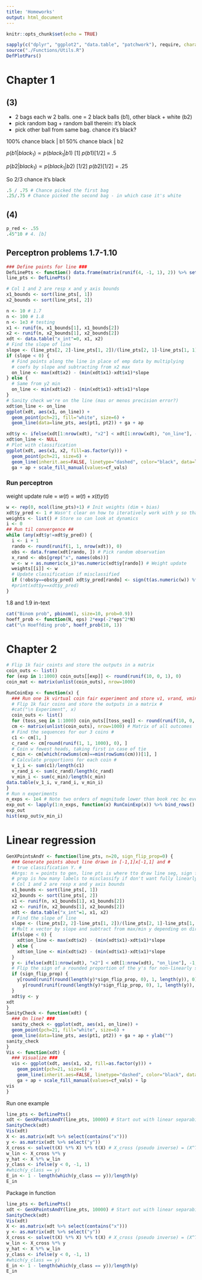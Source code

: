 ```yaml
---
title: 'Homeworks'
output: html_document
---
```


```r
knitr::opts_chunk$set(echo = TRUE)
```

```r
sapply(c("dplyr", "ggplot2", "data.table", "patchwork"), require, character=TRUE)
source("./Functions/Utils.R")
DefPlotPars()
```

# Chapter 1 #

## (3)  
- 2 bags each w 2 balls. one = 2 black balls (b1), other black + white (b2)
- pick random bag + random ball therein: it's black  
- pick other ball from same bag. chance it's black?  

100% chance black | b1 
50% chance black | b2  

$p(b1|black_1) \propto p(black_1|b1) \ [1] \  p(b1) [1/2]$ = .5 

$p(b2|black_1) \propto p(black_1|b2) \ [1/2] \  p(b2) [1/2]$ = .25  

 So 2/3 chance it's black  
```r
.5 / .75 # Chance picked the first bag 
.25/.75 # Chance picked the second bag - in which case it's white  
```

## (4)    

```r
p_red <- .55 
.45^10 # 4. [b]
```

## Perceptron problems 1.7-1.10  
```r
### Define points for line ###
DefLinePts <- function() data.frame(matrix(runif(4, -1, 1), 2)) %>% setNames(c("pt1", "pt2"))
line_pts <- DefLinePts()
```

```r
# Col 1 and 2 are resp x and y axis bounds
x1_bounds <- sort(line_pts[, 1])
x2_bounds <- sort(line_pts[, 2])
```


```r
n <- 10 # 1.7  
n <- 100 # 1.8 
n <- 1e3 # testing
x1 <- runif(n, x1_bounds[1], x1_bounds[2])
x2 <- runif(n, x2_bounds[1], x2_bounds[2])
xdt <- data.table("x_int"=0, x1, x2)
# Find the slope of line  
slope <- (line_pts[2, 2]-line_pts[1, 2])/(line_pts[2, 1]-line_pts[1, 1])
if (slope < 0) {
  # Find points along the line in place of emp data by multiplying
  # coefs by slope and subtracting from x2 max
  on_line <- max(xdt$x2) - (min(xdt$x1)-xdt$x1)*slope
} else {
  # Same from y2 min 
  on_line <- min(xdt$x2) - (min(xdt$x1)-xdt$x1)*slope
}
# Sanity check we're on the line (mas or menos precision error?)
xdt$on_line <- on_line
ggplot(xdt, aes(x1, on_line)) + 
  geom_point(pch=21, fill="white", size=6) + 
  geom_line(data=line_pts, aes(pt1, pt2)) + ga + ap
```


```r
xdt$y <- ifelse(xdt[1:nrow(xdt), "x2"] < xdt[1:nrow(xdt), "on_line"], -1, 1)
xdt$on_line <- NULL
# Plot with classification
ggplot(xdt, aes(x1, x2, fill=as.factor(y))) + 
  geom_point(pch=21, size=6) + 
  geom_line(inherit.aes=FALSE, linetype="dashed", color="black", data=line_pts, size=2, aes(pt1, pt2)) + 
  ga + ap + scale_fill_manual(values=cf_vals)
```

### Run perceptron  

weight update rule = $w(t) = w(t) + x(t)y(t)$  


```r
w <- rep(0, ncol(line_pts)+1) # Init weights (dim + bias)
xdt$y_pred <- 1 # Wasn't clear on how to iteratively work with y so thanks to Ivan's code for this
weights <- list() # Store so can look at dynamics
i <- 0
## Run til convergence ##
while (any(xdt$y!=xdt$y_pred)) { 
  i <- i + 1
  rando <- round(runif(1, 1, nrow(xdt)), 0)
  obs <- data.frame(xdt[rando, ]) # Pick random observation 
  x_rand <- obs[grep("x", names(obs))]
  w <- w + as.numeric(x_i)*as.numeric(xdt$y[rando]) # Weight update
  weights[[i]] <- w
  # Update classification if misclassified 
  if (!obs$y==obs$y_pred) xdt$y_pred[rando] <- sign(t(as.numeric(w)) %*% as.numeric(x_rand))#; print(xdt$y_pred[rando]) }
  #print(xdt$y==xdt$y_pred)
}
```

1.8 and 1.9 in-text 
```r
cat("Binom prob", pbinom(1, size=10, prob=0.9))
hoeff_prob <- function(N, eps) 2*exp(-2*eps^2*N)
cat("\n Hoeffding prob", hoeff_prob(10, 1))
```


# Chapter 2 #

```r
# Flip 1k fair coints and store the outputs in a matrix
coin_outs <- list()
for (exp in 1:1000) coin_outs[[exp]] <- round(runif(10, 0, 1), 0)
coin_mat <- matrix(unlist(coin_outs), nrow=1000)
```


```r
RunCoinExp <- function(x) {
  ### Run one 1k virtual coin fair experiment and store v1, vrand, vmin ###
  # Flip 1k fair coins and store the outputs in a matrix #
  #cat("\n Experiment", x)
  coin_outs <- list()
  for (toss_seq in 1:1000) coin_outs[[toss_seq]] <- round(runif(10, 0, 1), 0)
  cm <- matrix(unlist(coin_outs), nrow=1000) # Matrix of all outcomes
  # Find the sequences for our 3 coins #
  c1 <- cm[1, ]
  c_rand <- cm[round(runif(1, 1, 1000), 0), ]
  # Coin w fewest heads, taking first in case of tie
  c_min <- cm[which(rowSums(cm)==min(rowSums(cm)))[1], ]
  # Calculate proportions for each coin #
  v_1_i <- sum(c1)/length(c1)
  v_rand_i <- sum(c_rand)/length(c_rand)
  v_min_i <- sum(c_min)/length(c_min)
data.table(v_1_i, v_rand_i, v_min_i) 
}
# Run n experiments
n_exps <- 1e4 # Note two orders of magnitude lower than book rec bc even this takes a while
exp_out <- lapply(1:n_exps, function(x) RunCoinExp(x)) %>% bind_rows()
exp_out
hist(exp_out$v_min_i)
```


# Linear regression   
```r
GenXPointsAndY <- function(line_pts, n=20, sign_flip_prop=0) {
  ### Generate points about line drawn in [-1,1]x[-1,1] and #
  # true classification Y. #
  #Args: n = points to gen, line pts is where tto draw line seg, sign flip
  # prop is how many labels to misclassify if don't want fully linearly separable dat ###
  # Col 1 and 2 are resp x and y axis bounds
  x1_bounds <- sort(line_pts[, 1])
  x2_bounds <- sort(line_pts[, 2])
  x1 <- runif(n, x1_bounds[1], x1_bounds[2])
  x2 <- runif(n, x2_bounds[1], x2_bounds[2])
  xdt <- data.table("x_int"=1, x1, x2)
  # Find the slope of line  
  slope <- (line_pts[2, 2]-line_pts[1, 2])/(line_pts[2, 1]-line_pts[1, 1])
  # Mult x vector by slope and subtract from max/min y depending on direction
  if(slope < 0) {
    xdt$on_line <- max(xdt$x2) - (min(xdt$x1)-xdt$x1)*slope
  } else {
    xdt$on_line <- min(xdt$x2) - (min(xdt$x1)-xdt$x1)*slope
  }
  y <- ifelse(xdt[1:nrow(xdt), "x2"] < xdt[1:nrow(xdt), "on_line"], -1, 1)
  # Flip the sign of a rounded proportion of the y's for non-linearly separable data 
  if (sign_flip_prop) {
    y[round(runif(round(length(y)*sign_flip_prop, 0), 1, length(y)), 0)] <- 
      y[round(runif(round(length(y)*sign_flip_prop, 0), 1, length(y)), 0)] * -1 
  }
  xdt$y <- y
xdt  
}
SanityCheck <- function(xdt) {
  ### On line? ###
  sanity_check <- ggplot(xdt, aes(x1, on_line)) + 
  geom_point(pch=21, fill="white", size=6) + 
  geom_line(data=line_pts, aes(pt1, pt2)) + ga + ap + ylab("")
sanity_check
}
Vis <- function(xdt) {
  ### Visualize ###
  vis <- ggplot(xdt, aes(x1, x2, fill=as.factor(y))) + 
    geom_point(pch=21, size=6) + 
    geom_line(inherit.aes=FALSE, linetype="dashed", color="black", data=line_pts, size=2, aes(pt1, pt2)) + 
    ga + ap + scale_fill_manual(values=cf_vals) + lp 
vis  
}
```


Run one example  
```r
line_pts <- DefLinePts()
xdt <- GenXPointsAndY(line_pts, 10000) # Start out with linear separability 
SanityCheck(xdt)
Vis(xdt)
X <- as.matrix(xdt %>% select(contains("x")))
y <- as.matrix(xdt %>% select("y"))
X_cross <- solve(t(X) %*% X) %*% t(X) # X_cross (pseudo inverse) = (X^T X)^-1 * X^T
w_lin <- X_cross %*% y
y_hat <- X %*% w_lin
y_class <- ifelse(y < 0, -1, 1) 
#which(y_class == y)
E_in <- 1 - length(which(y_class == y))/length(y)
E_in
```
Package in function  
```r
line_pts <- DefLinePts()
xdt <- GenXPointsAndY(line_pts, 10000) # Start out with linear separability 
SanityCheck(xdt)
Vis(xdt)
X <- as.matrix(xdt %>% select(contains("x")))
y <- as.matrix(xdt %>% select("y"))
X_cross <- solve(t(X) %*% X) %*% t(X) # X_cross (pseudo inverse) = (X^T X)^-1 * X^T
w_lin <- X_cross %*% y
y_hat <- X %*% w_lin
y_class <- ifelse(y < 0, -1, 1) 
#which(y_class == y)
E_in <- 1 - length(which(y_class == y))/length(y)
E_in
```




